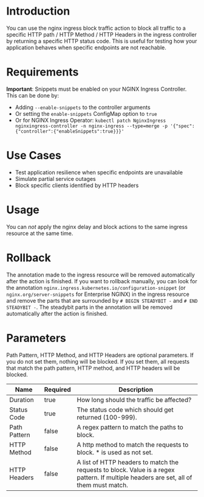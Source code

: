 # Introduction

You can use the nginx ingress block traffic action to block all traffic to a specific HTTP path / HTTP Method / HTTP Headers in the ingress controller by returning a specific HTTP status code. This is useful for testing how your application behaves when specific endpoints are not reachable.

# Requirements

**Important**: Snippets must be enabled on your NGINX Ingress Controller. This can be done by:
- Adding `--enable-snippets` to the controller arguments
- Or setting the `enable-snippets` ConfigMap option to `true`
- Or for NGINX Ingress Operator: `kubectl patch NginxIngress nginxingress-controller -n nginx-ingress --type=merge -p '{"spec":{"controller":{"enableSnippets":true}}}'`

# Use Cases

* Test application resilience when specific endpoints are unavailable
* Simulate partial service outages
* Block specific clients identified by HTTP headers

# Usage

You can *not* apply the nginx delay and block actions to the same ingress resource at the same time.

# Rollback

The annotation made to the ingress resource will be removed automatically after the action is finished. If you want to rollback manually, you can look for the annotation `nginx.ingress.kubernetes.io/configuration-snippet` (or `nginx.org/server-snippets` for Enterprise NGINX) in the ingress resource and remove the parts that are surrounded by `# BEGIN STEADYBIT -` and `# END STEADYBIT -`. The steadybit parts in the annotation will be removed automatically after the action is finished.

# Parameters

Path Pattern, HTTP Method, and HTTP Headers are optional parameters. If you do not set them, nothing will be blocked. If you set them, all requests that match the path pattern, HTTP method, and HTTP headers will be blocked.

| Name         | Required | Description                                                                                                                           |
|--------------|----------|---------------------------------------------------------------------------------------------------------------------------------------|
| Duration     | true     | How long should the traffic be affected?                                                                                              |
| Status Code  | true     | The status code which should get returned (100-999).                                                                                 |
| Path Pattern | false    | A regex pattern to match the paths to block.                                                                                          |
| HTTP Method  | false    | A http method to match the requests to block. * is used as not set.                                                                   |
| HTTP Headers | false    | A list of HTTP headers to match the requests to block. Value is a regex pattern. If multiple headers are set, all of them must match. |